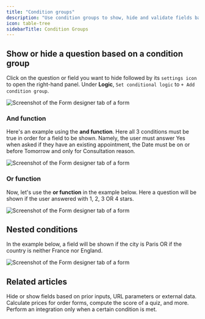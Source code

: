 ```yaml
---
title: "Condition groups"
description: "Use condition groups to show, hide and validate fields based on multiple conditions at once. Use nested logic to encode any condition you need in your form."
icon: table-tree
sidebarTitle: Condition Groups
---
```


## Show or hide a question based on a condition group

Click on the question or field you want to hide followed by its `settings icon` to open the right-hand panel. Under **Logic**, `Set conditional logic` to `+ Add condition group`.

<Frame>
  <img src="/images/logic/image-27.png" alt="Screenshot of the Form designer tab of a form" />
</Frame>

### And function

Here's an example using the **and function**. Here all 3 conditions must be true in order for a field to be shown. Namely, the user must answer Yes when asked if they have an existing appointment, the Date must be on or before Tomorrow and only for Consultation reason.

<Frame>
  <img src="/images/logic/image-28.png" alt="Screenshot of the Form designer tab of a form" />
</Frame>

### Or function

Now, let's use the **or function** in the example below. Here a question will be shown if the user answered with 1, 2, 3 OR 4 stars.

<Frame>
  <img src="/images/logic/image-29.png" alt="Screenshot of the Form designer tab of a form" />
</Frame>

## Nested conditions

In the example below, a field will be shown if the city is Paris OR if the country is neither France nor England.

<Frame>
  <img src="/images/logic/image-30.png" alt="Screenshot of the Form designer tab of a form" />
</Frame>

## Related articles

<CardGroup cols={3}>
  <Card title="Conditionally hide fields" href="/help/conditional-hiding" icon="eye-slash" iconType="regular" color="#FFC738">
    Hide or show fields based on prior inputs, URL parameters or external data.
  </Card>
  <Card title="Calculations and variables" href="/help/calculations" icon="calculator-simple" iconType="regular" color="#FFC738">
    Calculate prices for order forms, compute the score of a quiz, and more.
  </Card>
  <Card title="Conditional integration logic" href="/help/conditional-integration" icon="gear-complex" iconType="regular" color="#FFC738">
    Perform an integration only when a certain condition is met.
  </Card>
</CardGroup>
